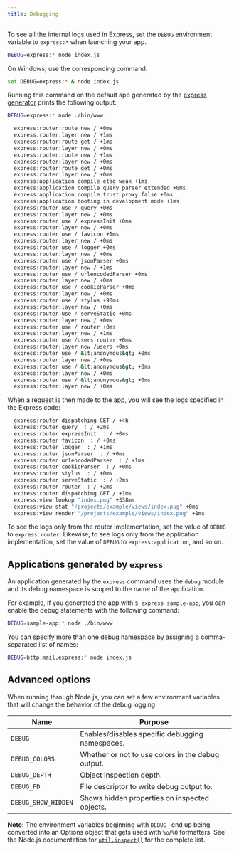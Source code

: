 ```yaml
---
title: Debugging
---
```


To see all the internal logs used in Express, set the `DEBUG` environment variable to
`express:*` when launching your app.

```bash
DEBUG=express:* node index.js
```

On Windows, use the corresponding command.

```bash
set DEBUG=express:* & node index.js
```

Running this command on the default app generated by the [express generator](/starter/generator) prints the following output:

```bash
DEBUG=express:* node ./bin/www

  express:router:route new / +0ms
  express:router:layer new / +1ms
  express:router:route get / +1ms
  express:router:layer new / +0ms
  express:router:route new / +1ms
  express:router:layer new / +0ms
  express:router:route get / +0ms
  express:router:layer new / +0ms
  express:application compile etag weak +1ms
  express:application compile query parser extended +0ms
  express:application compile trust proxy false +0ms
  express:application booting in development mode +1ms
  express:router use / query +0ms
  express:router:layer new / +0ms
  express:router use / expressInit +0ms
  express:router:layer new / +0ms
  express:router use / favicon +1ms
  express:router:layer new / +0ms
  express:router use / logger +0ms
  express:router:layer new / +0ms
  express:router use / jsonParser +0ms
  express:router:layer new / +1ms
  express:router use / urlencodedParser +0ms
  express:router:layer new / +0ms
  express:router use / cookieParser +0ms
  express:router:layer new / +0ms
  express:router use / stylus +90ms
  express:router:layer new / +0ms
  express:router use / serveStatic +0ms
  express:router:layer new / +0ms
  express:router use / router +0ms
  express:router:layer new / +1ms
  express:router use /users router +0ms
  express:router:layer new /users +0ms
  express:router use / &lt;anonymous&gt; +0ms
  express:router:layer new / +0ms
  express:router use / &lt;anonymous&gt; +0ms
  express:router:layer new / +0ms
  express:router use / &lt;anonymous&gt; +0ms
  express:router:layer new / +0ms
```

When a request is then made to the app, you will see the logs specified in the Express code:

```bash
  express:router dispatching GET / +4h
  express:router query  : / +2ms
  express:router expressInit  : / +0ms
  express:router favicon  : / +0ms
  express:router logger  : / +1ms
  express:router jsonParser  : / +0ms
  express:router urlencodedParser  : / +1ms
  express:router cookieParser  : / +0ms
  express:router stylus  : / +0ms
  express:router serveStatic  : / +2ms
  express:router router  : / +2ms
  express:router dispatching GET / +1ms
  express:view lookup "index.pug" +338ms
  express:view stat "/projects/example/views/index.pug" +0ms
  express:view render "/projects/example/views/index.pug" +1ms
```

To see the logs only from the router implementation, set the value of `DEBUG` to `express:router`. Likewise, to see logs only from the application implementation, set the value of `DEBUG` to `express:application`, and so on.

## Applications generated by `express`

An application generated by the `express` command uses the `debug` module and its debug namespace is scoped to the name of the application.

For example, if you generated the app with `$ express sample-app`, you can enable the debug statements with the following command:

```bash
DEBUG=sample-app:* node ./bin/www
```

You can specify more than one debug namespace by assigning a comma-separated list of names:

```bash
DEBUG=http,mail,express:* node index.js
```

## Advanced options

When running through Node.js, you can set a few environment variables that will change the behavior of the debug logging:

| Name      | Purpose                                         |
|-----------|-------------------------------------------------|
| `DEBUG`   | Enables/disables specific debugging namespaces. |
| `DEBUG_COLORS`| Whether or not to use colors in the debug output. |
| `DEBUG_DEPTH` | Object inspection depth. |
| `DEBUG_FD`    | File descriptor to write debug output to. |
| `DEBUG_SHOW_HIDDEN` | Shows hidden properties on inspected objects. |

__Note:__ The environment variables beginning with `DEBUG_` end up being
converted into an Options object that gets used with `%o`/`%O` formatters.
See the Node.js documentation for
[`util.inspect()`](https://nodejs.org/api/util.html#util_util_inspect_object_options)
for the complete list.
